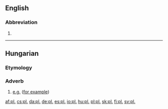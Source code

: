 ==English==

===Abbreviation===
{{en-abbr}}

# {{abbreviation of|plural|lang=en}}

----

==Hungarian==

===Etymology===
{{abbreviation of|például|tr=for example|lang=hu}}

===Adverb===
{{head|hu|adverb}}

# [[e.g.]] ([[for example]])

[[af:pl.]]
[[cs:pl.]]
[[da:pl.]]
[[de:pl.]]
[[es:pl.]]
[[io:pl.]]
[[hu:pl.]]
[[pl:pl.]]
[[sk:pl.]]
[[fi:pl.]]
[[sv:pl.]]